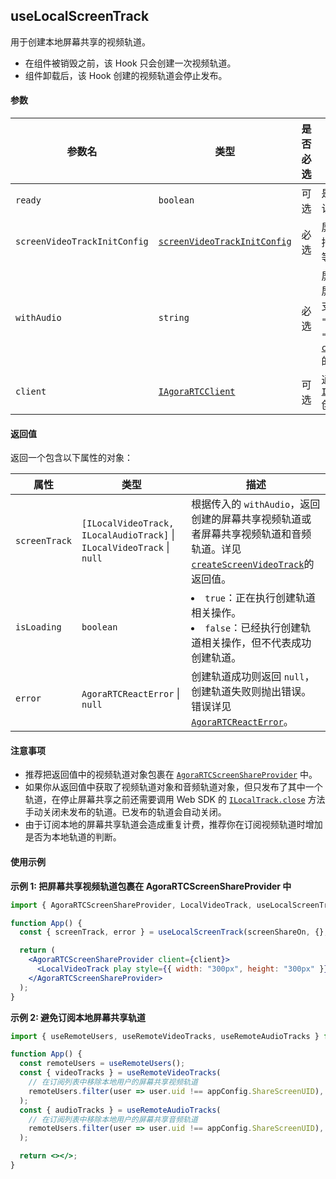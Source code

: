 ## useLocalScreenTrack

用于创建本地屏幕共享的视频轨道。

- 在组件被销毁之前，该 Hook 只会创建一次视频轨道。
- 组件卸载后，该 Hook 创建的视频轨道会停止发布。

#### 参数

| 参数名                       | 类型                                                                                                                                                           | 是否必选 | 描述                                                                                                                                                                                                                                                                       |
| ---------------------------- | -------------------------------------------------------------------------------------------------------------------------------------------------------------- | -------- | -------------------------------------------------------------------------------------------------------------------------------------------------------------------------------------------------------------------------------------------------------------------------- |
| `ready`                      | `boolean`                                                                                                                                                      | 可选     | 是否准备好创建轨道，默认为 `true`。                                                                                                                                                                                                                                        |
| `screenVideoTrackInitConfig` | [`screenVideoTrackInitConfig`](https://docportal.shengwang.cn/cn/live-streaming-premium-4.x/API%20Reference/web_ng/interfaces/screenvideotrackinitconfig.html) | 必选     | 屏幕共享的视频配置，包括编码配置、采集配置等。                                                                                                                                                                                                                             |
| `withAudio`                  | `string`                                                                                                                                                       | 必选     | 屏幕共享时是否同时分享屏幕共享输入源的音频。支持传入 `"enable"`、`"disable"` 或 `"auto"`。详见[`createScreenVideoTrack`](https://docportal.shengwang.cn/cn/live-streaming-premium-4.x/API%20Reference/web_ng/interfaces/iagorartc.html#createscreenvideotrack)的参数解释。 |
| `client`                     | [`IAgoraRTCClient`](https://docportal.shengwang.cn/cn/live-streaming-premium-4.x/API%20Reference/web_ng/interfaces/iagorartcclient.html)                       | 可选     | 通过 Web SDK 的 [`IAgoraRTC.createClient`](https://docportal.shengwang.cn/cn/video-call-4.x/API%20Reference/web_ng/interfaces/iagorartc.html#createclient) 创建。                                                                                                          |

#### 返回值

返回一个包含以下属性的对象：

| 属性          | 类型                                                                                           | 描述                                                                                                                                                                                                                                                              |
| ------------- | ---------------------------------------------------------------------------------------------- | ----------------------------------------------------------------------------------------------------------------------------------------------------------------------------------------------------------------------------------------------------------------- |
| `screenTrack` | `[ILocalVideoTrack, ILocalAudioTrack]` &VerticalLine; `ILocalVideoTrack` &VerticalLine; `null` | 根据传入的 `withAudio`，返回创建的屏幕共享视频轨道或者屏幕共享视频轨道和音频轨道。详见 [`createScreenVideoTrack`](https://docportal.shengwang.cn/cn/live-streaming-premium-4.x/API%20Reference/web_ng/interfaces/iagorartc.html#createscreenvideotrack)的返回值。 |
| `isLoading`   | `boolean`                                                                                      | <li>`true`：正在执行创建轨道相关操作。</li><li>`false`：已经执行创建轨道相关操作，但不代表成功创建轨道。</li>                                                                                                                                                     |
| `error`       | `AgoraRTCReactError` &VerticalLine; `null`                                                     | 创建轨道成功则返回 `null`，创建轨道失败则抛出错误。错误详见 [`AgoraRTCReactError`](https://doc.shengwang.cn/api-ref/rtc/react/react-sdk/data-types#agorartcreacterror)。                                                                                          |

#### 注意事项

- 推荐把返回值中的视频轨道对象包裹在 [`AgoraRTCScreenShareProvider`](/components#agorartcscreenshareprovider) 中。
- 如果你从返回值中获取了视频轨道对象和音频轨道对象，但只发布了其中一个轨道，在停止屏幕共享之前还需要调用 Web SDK 的 [`ILocalTrack.close`](https://docportal.shengwang.cn/cn/live-streaming-premium-4.x/API%20Reference/web_ng/interfaces/ilocaltrack.html#close) 方法手动关闭未发布的轨道。已发布的轨道会自动关闭。
- 由于订阅本地的屏幕共享轨道会造成重复计费，推荐你在订阅视频轨道时增加是否为本地轨道的判断。

#### 使用示例

**示例 1: 把屏幕共享视频轨道包裹在 AgoraRTCScreenShareProvider 中**

```jsx
import { AgoraRTCScreenShareProvider, LocalVideoTrack, useLocalScreenTrack } from "agora-rtc-react";

function App() {
  const { screenTrack, error } = useLocalScreenTrack(screenShareOn, {}, "disable");

  return (
    <AgoraRTCScreenShareProvider client={client}>
      <LocalVideoTrack play style={{ width: "300px", height: "300px" }} track={screenTrack} />
    </AgoraRTCScreenShareProvider>
  );
}
```

**示例 2: 避免订阅本地屏幕共享轨道**

```jsx
import { useRemoteUsers, useRemoteVideoTracks, useRemoteAudioTracks } from "agora-rtc-react";

function App() {
  const remoteUsers = useRemoteUsers();
  const { videoTracks } = useRemoteVideoTracks(
    // 在订阅列表中移除本地用户的屏幕共享视频轨道
    remoteUsers.filter(user => user.uid !== appConfig.ShareScreenUID),
  );
  const { audioTracks } = useRemoteAudioTracks(
    // 在订阅列表中移除本地用户的屏幕共享音频轨道
    remoteUsers.filter(user => user.uid !== appConfig.ShareScreenUID),
  );

  return <></>;
}
```
